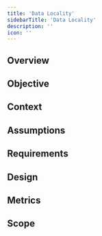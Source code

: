 ```yaml
---
title: 'Data Locality'
sidebarTitle: 'Data Locality'
description: ''
icon: ''
---
```


## Overview

## Objective

## Context

## Assumptions

## Requirements

## Design

## Metrics

## Scope